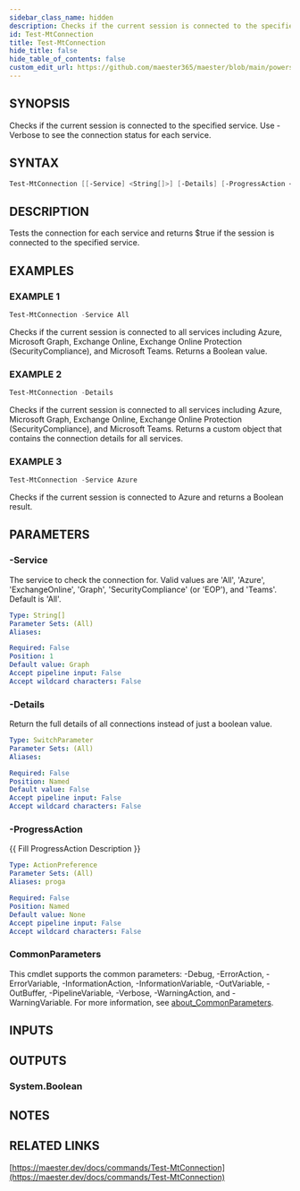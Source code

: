 ```yaml
---
sidebar_class_name: hidden
description: Checks if the current session is connected to the specified service.
id: Test-MtConnection
title: Test-MtConnection
hide_title: false
hide_table_of_contents: false
custom_edit_url: https://github.com/maester365/maester/blob/main/powershell/public/Test-MtConnection.ps1
---
```


## SYNOPSIS

Checks if the current session is connected to the specified service.
Use -Verbose to see the connection status for each service.

## SYNTAX

```powershell
Test-MtConnection [[-Service] <String[]>] [-Details] [-ProgressAction <ActionPreference>] [<CommonParameters>]
```

## DESCRIPTION

Tests the connection for each service and returns $true if the session is connected to the specified service.

## EXAMPLES

### EXAMPLE 1

```powershell
Test-MtConnection -Service All
```

Checks if the current session is connected to all services including Azure, Microsoft Graph, Exchange Online, Exchange Online Protection (SecurityCompliance), and Microsoft Teams.
Returns a Boolean value.

### EXAMPLE 2

```powershell
Test-MtConnection -Details
```

Checks if the current session is connected to all services including Azure, Microsoft Graph, Exchange Online, Exchange Online Protection (SecurityCompliance), and Microsoft Teams.
Returns a custom object that contains the connection details for all services.

### EXAMPLE 3

```powershell
Test-MtConnection -Service Azure
```

Checks if the current session is connected to Azure and returns a Boolean result.

## PARAMETERS

### -Service

The service to check the connection for.
Valid values are 'All', 'Azure', 'ExchangeOnline', 'Graph', 'SecurityCompliance' (or 'EOP'), and 'Teams'.
Default is 'All'.

```yaml
Type: String[]
Parameter Sets: (All)
Aliases:

Required: False
Position: 1
Default value: Graph
Accept pipeline input: False
Accept wildcard characters: False
```

### -Details

Return the full details of all connections instead of just a boolean value.

```yaml
Type: SwitchParameter
Parameter Sets: (All)
Aliases:

Required: False
Position: Named
Default value: False
Accept pipeline input: False
Accept wildcard characters: False
```

### -ProgressAction

\{\{ Fill ProgressAction Description \}\}

```yaml
Type: ActionPreference
Parameter Sets: (All)
Aliases: proga

Required: False
Position: Named
Default value: None
Accept pipeline input: False
Accept wildcard characters: False
```

### CommonParameters

This cmdlet supports the common parameters: -Debug, -ErrorAction, -ErrorVariable, -InformationAction, -InformationVariable, -OutVariable, -OutBuffer, -PipelineVariable, -Verbose, -WarningAction, and -WarningVariable. For more information, see [about_CommonParameters](http://go.microsoft.com/fwlink/?LinkID=113216).

## INPUTS

## OUTPUTS

### System.Boolean

## NOTES

## RELATED LINKS

[https://maester.dev/docs/commands/Test-MtConnection](https://maester.dev/docs/commands/Test-MtConnection)
